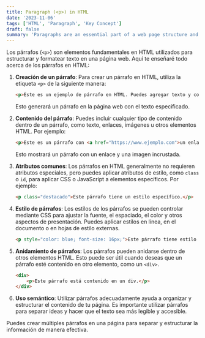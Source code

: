```yaml
---
title: Paragraph (<p>) in HTML
date: '2023-11-06'
tags: ['HTML', 'Paragraph', 'Key Concept']
draft: false
summary: 'Paragraphs are an essential part of a web page structure and are used to format and organize textual content'
---
```


Los párrafos (`<p>`) son elementos fundamentales en HTML utilizados para estructurar y formatear texto en una página web. Aquí te enseñaré todo acerca de los párrafos en HTML:

1. **Creación de un párrafo**:
   Para crear un párrafo en HTML, utiliza la etiqueta `<p>` de la siguiente manera:

   ```html
   <p>Este es un ejemplo de párrafo en HTML. Puedes agregar texto y contenido aquí.</p>
   ```

   Esto generará un párrafo en la página web con el texto especificado.

2. **Contenido del párrafo**:
   Puedes incluir cualquier tipo de contenido dentro de un párrafo, como texto, enlaces, imágenes u otros elementos HTML. Por ejemplo:

   ```html
   <p>Este es un párrafo con <a href="https://www.ejemplo.com">un enlace</a> y <img src="imagen.jpg" alt="imagen de ejemplo" />.</p>
   ```

   Esto mostrará un párrafo con un enlace y una imagen incrustada.

3. **Atributos comunes**:
   Los párrafos en HTML generalmente no requieren atributos especiales, pero puedes aplicar atributos de estilo, como `class` o `id`, para aplicar CSS o JavaScript a elementos específicos. Por ejemplo:

   ```html
   <p class="destacado">Este párrafo tiene un estilo específico.</p>
   ```

4. **Estilo de párrafos**:
   Los estilos de los párrafos se pueden controlar mediante CSS para ajustar la fuente, el espaciado, el color y otros aspectos de presentación. Puedes aplicar estilos en línea, en el documento o en hojas de estilo externas.

   ```html
   <p style="color: blue; font-size: 16px;">Este párrafo tiene estilo en línea.</p>
   ```

5. **Anidamiento de párrafos**:
   Los párrafos pueden anidarse dentro de otros elementos HTML. Esto puede ser útil cuando deseas que un párrafo esté contenido en otro elemento, como un `<div>`.

   ```html
   <div>
       <p>Este párrafo está contenido en un div.</p>
   </div>
   ```

6. **Uso semántico**:
   Utilizar párrafos adecuadamente ayuda a organizar y estructurar el contenido de tu página. Es importante utilizar párrafos para separar ideas y hacer que el texto sea más legible y accesible.

Puedes crear múltiples párrafos en una página para separar y estructurar la información de manera efectiva.